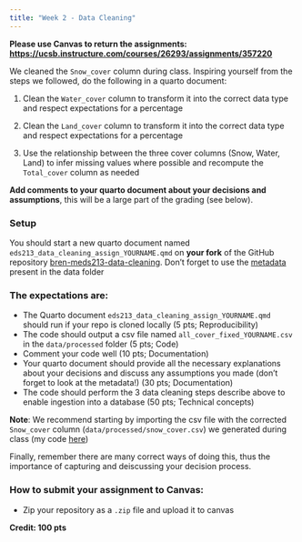 ```yaml
---
title: "Week 2 - Data Cleaning"
---
```


**Please use Canvas to return the assignments: <https://ucsb.instructure.com/courses/26293/assignments/357220>{target="_blank"}**

We cleaned the `Snow_cover` column during class. Inspiring yourself from the steps we followed, do the following in a quarto document:

1. Clean the `Water_cover` column to transform it into the correct data type and respect expectations for a percentage

2. Clean the `Land_cover` column to transform it into the correct data type and respect expectations for a percentage

3. Use the relationship between the three cover columns (Snow, Water, Land) to infer missing values where possible and recompute the `Total_cover` column as needed

**Add comments to your quarto document about your decisions and assumptions**, this will be a large part of the grading (see below).


### Setup

You should start a new quarto document named `eds213_data_cleaning_assign_YOURNAME.qmd` on **your fork** of the GitHub repository [bren-meds213-data-cleaning](https://github.com/UCSB-Library-Research-Data-Services/bren-meds213-data-cleaning). Don't forget to use the [metadata](https://github.com/UCSB-Library-Research-Data-Services/bren-meds213-data-cleaning/blob/main/data/raw/01_ASDN_Readme.txt) present in the data folder


### The expectations are:

- The Quarto document `eds213_data_cleaning_assign_YOURNAME.qmd` should run if your repo is cloned locally (5 pts; Reproducibility)
- The code should output a csv file named `all_cover_fixed_YOURNAME.csv` in the `data/processed` folder (5 pts; Code)
- Comment your code well (10 pts; Documentation)
- Your quarto document should provide all the necessary explanations about your decisions and discuss any assumptions you made (don't forget to look at the metadata!) (30 pts; Documentation)
- The code should perform the 3 data cleaning steps describe above to enable ingestion into a database (50 pts; Technical concepts)

**Note**: We recommend starting by importing the csv file with the corrected `Snow_cover` column (`data/processed/snow_cover.csv`) we generated during class (my code [here](https://github.com/UCSB-Library-Research-Data-Services/bren-meds213-data-cleaning/blob/later/data-cleaning.qmd))

Finally, remember there are many correct ways of doing this, thus the importance of capturing and deiscussing your decision process.

### How to submit your assignment to Canvas:

- Zip your repository as a `.zip` file and upload it to canvas

**Credit: 100 pts**


